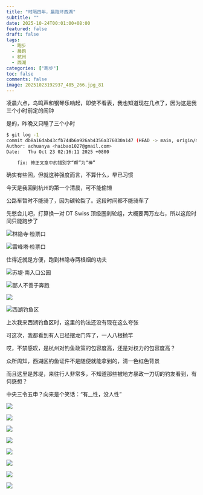 ```yaml
---
title: "时隔四年，晨跑环西湖"
subtitle: ""
date: 2025-10-24T00:01:00+08:00
featured: false
draft: false
tags:
  - 跑步
  - 晨跑
  - 杭州
  - 西湖
categories: ["跑步"]
toc: false
comments: false
image: 20251023192937_485_266.jpg_81
---
```


凌晨六点，鸟鸣声和钢琴乐响起，即使不看表，我也知道现在几点了，因为这是我三个小时前定的闹钟

是的，昨晚又只睡了三个小时

```bash
$ git log -1
commit db8a16dab43cfb744b6a926ab4356a376030a147 (HEAD -> main, origin/main, origin/HEAD)
Author: achuanya <haibao1027@gmail.com>
Date:   Thu Oct 23 02:16:11 2025 +0800

    fix: 修正文章中的错别字“帮”为“棒”
```

确实有些困，但就这种强度而言，不算什么，早已习惯

今天是我回到杭州的第一个清晨，可不能偷懒

公路车暂时不能骑了，因为碳轮裂了。这段时间都不能骑车了

先憋会儿吧，打算换一对 DT Swiss 顶级圈刹轮组，大概要两万左右，所以这段时间只能跑步了

<Img
  src="20251023192813_480_266.jpg"
  alt="林隐寺·检票口"
/>

<Img
  src="20251023192849_481_266.jpg"
  alt="雷峰塔·检票口"
/>

住得近就是方便，跑到林隐寺两根烟的功夫

<Img
  src="20251023192916_482_266.jpg"
  alt="苏堤·南入口公园"
/>

<Img
  src="20251023192929_483_266.jpg"
  alt="鄙人不善于奔跑"
/>

<Img
  src="20251023192937_485_266.jpg"
  alt=" "
/>

<Img
  src="20251023192944_486_266.jpg"
  alt="西湖钓鱼区"
/>

上次我来西湖钓鱼区时，这里的钓法还没有现在这么夸张

可这次，我都看到有人已经摆龙门阵了，一人八根抛竿

哎，不禁感叹，是杭州对钓鱼政策的包容度高，还是对权力的包容度高？

众所周知，西湖区钓鱼证件不是随便就能拿到的，清一色红色背景

而且这里是苏堤，来往行人非常多，不知道那些被地方暴政一刀切的钓友看到，有何感想？

中央三令五申？向来是个笑话：“有__性，没人性”

<Img
  src="20251023192953_487_266.jpg"
  alt=" "
/>

<Img
  src="20251023193002_488_266.jpg"
  alt=" "
/>

<Img
  src="20251023193015_489_266.jpg"
  alt=" "
/>

<Img
  src="20251023193026_490_266.jpg"
  alt=" "
/>

<Img
  src="20251023193037_491_266.jpg"
  alt=" "
/>

<Img
  src="20251023193055_493_266.jpg"
  alt=" "
/>

<Img
  src="20251023193105_494_266.jpg"
  alt=" "
/>

<Img
  src="20251023193106_495_266.png"
  alt=" "
  exif="false"
/>